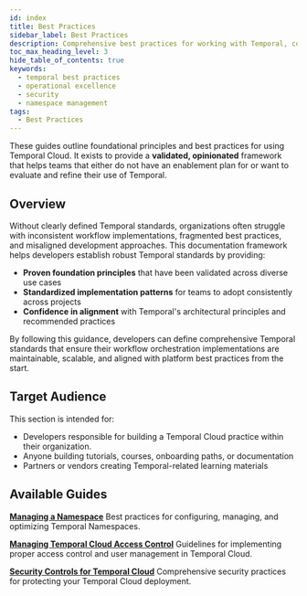 ```yaml
---
id: index
title: Best Practices
sidebar_label: Best Practices
description: Comprehensive best practices for working with Temporal, covering namespace management, security, and operational excellence.
toc_max_heading_level: 3
hide_table_of_contents: true
keywords:
  - temporal best practices
  - operational excellence
  - security
  - namespace management
tags:
  - Best Practices
---
```


These guides outline foundational principles and best practices for using Temporal Cloud. 
It exists to provide a **validated, opinionated** framework that helps teams that either do not have an enablement plan for or want to evaluate and refine their use of Temporal. 

## Overview

Without clearly defined Temporal standards, organizations often struggle with inconsistent workflow implementations, fragmented best practices, and misaligned development approaches. This documentation framework helps developers establish robust Temporal standards by providing:

- **Proven foundation principles** that have been validated across diverse use cases
- **Standardized implementation patterns** for teams to adopt consistently across projects
- **Confidence in alignment** with Temporal's architectural principles and recommended practices

By following this guidance, developers can define comprehensive Temporal standards that ensure their workflow orchestration implementations are maintainable, scalable, and aligned with platform best practices from the start.

## Target Audience

This section is intended for:

- Developers responsible for building a Temporal Cloud practice within their organization.
- Anyone building tutorials, courses, onboarding paths, or documentation
- Partners or vendors creating Temporal-related learning materials

## Available Guides

**[Managing a Namespace](/managing-namespace.mdx)**
Best practices for configuring, managing, and optimizing Temporal Namespaces.

**[Managing Temporal Cloud Access Control](./cloud-access-control.mdx)**
Guidelines for implementing proper access control and user management in Temporal Cloud.

**[Security Controls for Temporal Cloud](./security-controls.mdx)**
Comprehensive security practices for protecting your Temporal Cloud deployment.
